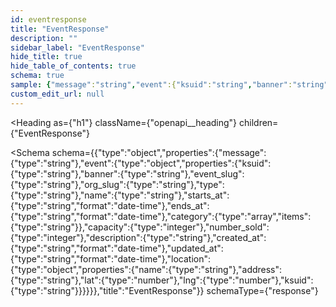 ```yaml
---
id: eventresponse
title: "EventResponse"
description: ""
sidebar_label: "EventResponse"
hide_title: true
hide_table_of_contents: true
schema: true
sample: {"message":"string","event":{"ksuid":"string","banner":"string","event_slug":"string","org_slug":"string","type":"string","name":"string","starts_at":"2024-07-29T15:51:28.071Z","ends_at":"2024-07-29T15:51:28.071Z","category":["string"],"capacity":0,"number_sold":0,"description":"string","created_at":"2024-07-29T15:51:28.071Z","updated_at":"2024-07-29T15:51:28.071Z","location":{"name":"string","address":"string","lat":0,"lng":0,"ksuid":"string"}}}
custom_edit_url: null
---
```



<Heading
  as={"h1"}
  className={"openapi__heading"}
  children={"EventResponse"}
>
</Heading>





<Schema
  schema={{"type":"object","properties":{"message":{"type":"string"},"event":{"type":"object","properties":{"ksuid":{"type":"string"},"banner":{"type":"string"},"event_slug":{"type":"string"},"org_slug":{"type":"string"},"type":{"type":"string"},"name":{"type":"string"},"starts_at":{"type":"string","format":"date-time"},"ends_at":{"type":"string","format":"date-time"},"category":{"type":"array","items":{"type":"string"}},"capacity":{"type":"integer"},"number_sold":{"type":"integer"},"description":{"type":"string"},"created_at":{"type":"string","format":"date-time"},"updated_at":{"type":"string","format":"date-time"},"location":{"type":"object","properties":{"name":{"type":"string"},"address":{"type":"string"},"lat":{"type":"number"},"lng":{"type":"number"},"ksuid":{"type":"string"}}}}}},"title":"EventResponse"}}
  schemaType={"response"}
>
  
</Schema>
            